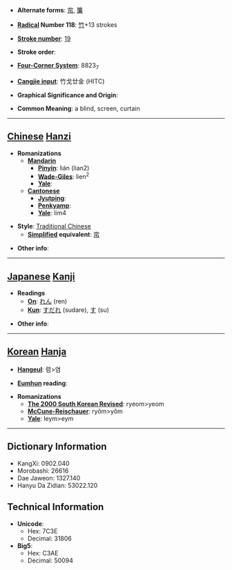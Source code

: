 * '''Alternate forms''': [[帘]], [[簾]]

* '''[[Wiktionary:Chinese radical index| Radical]] Number 118''': [[Wiktionary:Chinese radical index 竹|竹]]+13 strokes

* '''[[Wiktionary:Chinese total strokes index|Stroke number]]''': [[Wiktionary:Chinese total strokes index 19|19]]

* '''Stroke order''': 

* '''[[Wiktionary:Chinese four corner index|Four-Corner System]]''': 8823<sub>7</sub>

* '''[[Wiktionary:Chinese Cangjie index|Cangjie input]]''': 竹戈廿金 (HITC)

* '''Graphical Significance and Origin''': 

* '''Common Meaning''': a blind, screen, curtain

----

== [[Chinese]] [[Hanzi]] ==

* '''Romanizations'''
** '''[[Mandarin]]'''
*** '''[[Pinyin]]''': lián (lian2)
*** '''[[Wade-Giles]]''': lien<sup>2</sup>
*** '''[[Yale]]''': 
** '''[[Cantonese]]'''
*** '''[[Jyutping]]''':
*** '''[[Penkyamp]]''': 
*** '''[[Yale]]''': lim4

* '''Style''': [[Traditional Chinese]] 
** '''[[Simplified Chinese|Simplified]] equivalent''': [[帘]]

* '''Other info''': 

----

== [[Japanese]] [[Kanji]] ==

* '''Readings'''
** '''[[On]]''': [[れん]] (ren)
** '''[[Kun]]''': [[すだれ]] (sudare), [[す]] (su)

* '''Other info''':  

----

== [[Korean]] [[Hanja]] ==

* '''[[Hangeul]]''': 렴>염

* '''[[Eumhun]] reading''': 

* '''Romanizations'''
** '''[[The 2000 South Korean Revised Romanization|The 2000 South Korean Revised]]''': ryeom>yeom
** '''[[McCune-Reischauer]]''': ryŏm>yŏm
** '''[[Yale]]''': leym>eym

----

== Dictionary Information ==

* KangXi: 0902.040
* Morobashi: 26616
* Dae Jaweon: 1327.140
* Hanyu Da Zidian: 53022.120

== Technical Information ==

* '''Unicode''':
** Hex: 7C3E
** Decimal: 31806
* '''Big5''':
** Hex: C3AE
** Decimal: 50094